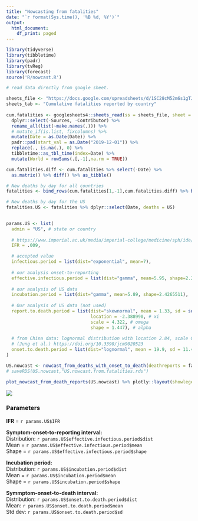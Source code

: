 ```yaml
---
title: "Nowcasting from fatalities"
date: "`r format(Sys.time(), '%B %d, %Y')`"
output:
  html_document:
    df_print: paged
---
```


```r

library(tidyverse)
library(tibbletime)
library(padr)
library(tvReg)
library(forecast)
source('R/nowcast.R')

```

<!-- Get fatalities reports for US states -->
```r
# read data directly from google sheet.

sheets_file <- "https://docs.google.com/spreadsheets/d/1SC28cM52m6s1gTJutpvFxadT9GGu-li90tsqkGuaM48/edit#gid=219891324"
sheets_tab <- "Cumulative fatalities reported by country"
  
cum.fatalities <- googlesheets4::sheets_read(ss = sheets_file, sheet = sheets_tab) %>%
  dplyr::select(-Sources, -Contributor) %>% 
  rename_all(list(~make.names(.))) %>%
  # mutate_if(is.list, fixcolumns) %>%
  mutate(Date = as.Date(Date)) %>%
  padr::pad(start_val = as.Date("2019-12-01")) %>%
  replace(., is.na(.), 0) %>%
  tibbletime::as_tbl_time(index=Date) %>%
  mutate(World = rowSums(.[,-1],na.rm = TRUE))

cum.fatalities.diff <- cum.fatalities %>% select(-Date) %>% 
  as.matrix() %>% diff() %>% as_tibble()

# New deaths by day for all countries
fatalities <- bind_rows(cum.fatalities[1,-1],cum.fatalities.diff) %>% bind_cols(cum.fatalities[,1],.)

# New deaths by day for the US
fatalities.US <- fatalities %>% dplyr::select(Date, deaths = US)
  
```

<!-- Set params for US -->
```r
params.US <- list(
  admin = "US", # state or country
  
  # https://www.imperial.ac.uk/media/imperial-college/medicine/sph/ide/gida-fellowships/Imperial-College-COVID19-NPI-modelling-16-03-2020.pdf
  IFR = .009, 

  # accepted value
  infectious.period = list(dist="exponential", mean=7),   
  
  # our analysis onset-to-reporting
  effective.infectious.period = list(dist="gamma", mean=5.95, shape=2.2788163), 
  
  # our analysis of US data
  incubation.period = list(dist="gamma", mean=5.89, shape=2.4265511), 
  
  # Our analysis of US data (not used)
  report.to.death.period = list(dist="skewnormal", mean = 1.33, sd = sqrt(11.06),
                                location = -2.388990, # xi
                                scale = 4.322, # omega
                                shape = 1.447), # alpha
  
  # from China data: lognormal distribution with location 2.84, scale 0.52 
  # (Jung et al.) https://doi.org/10.3390/jcm9020523 
  onset.to.death.period = list(dist="lognormal", mean = 19.9, sd = 11.4)
)

```

<!-- calculate nowcast for US -->
```r

US.nowcast <- nowcast_from_deaths_with_onset_to_death(deathreports = fatalities.US, params.US)
# saveRDS(US.nowcast,"US.nowcast.from.fatalities.rds")
```

```r
plot_nowcast_from_death_reports(US.nowcast) %>% plotly::layout(showlegend=TRUE)
```

![](nowcast-legend-deaths.png)

### Parameters

**IFR** = `r params.US$IFR`

**Symptom-onset-to-reporting interval:**  
Distribution: `r params.US$effective.infectious.period$dist`  
Mean = `r params.US$effective.infectious.period$mean`  
Shape = `r params.US$effective.infectious.period$shape`

**Incubation period:**  
Distribution: `r params.US$incubation.period$dist`  
Mean = `r params.US$incubation.period$mean`  
Shape = `r params.US$incubation.period$shape`

**Symmptom-onset-to-death interval:**  
Distribution: `r params.US$onset.to.death.period$dist`  
Mean: `r params.US$onset.to.death.period$mean`  
Std dev: `r params.US$onset.to.death.period$sd`  